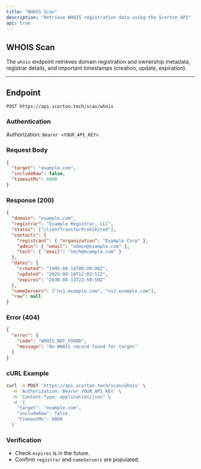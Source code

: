 ```yaml
---
title: "WHOIS Scan"
description: "Retrieve WHOIS registration data using the Scorton API"
api: true
---
```


## WHOIS Scan

The `whois` endpoint retrieves domain registration and ownership metadata, registrar details, and important timestamps (creation, update, expiration).

---

## Endpoint

`POST https://api.scorton.tech/scan/whois`

### Authentication

Authorization: `Bearer <YOUR_API_KEY>`.

### Request Body

```json
{
  "target": "example.com",
  "includeRaw": false,
  "timeoutMs": 6000
}
```

### Response (200)

```json
{
  "domain": "example.com",
  "registrar": "Example Registrar, LLC",
  "status": ["clientTransferProhibited"],
  "contacts": {
    "registrant": { "organization": "Example Corp" },
    "admin": { "email": "admin@example.com" },
    "tech": { "email": "tech@example.com" }
  },
  "dates": {
    "created": "1995-08-14T00:00:00Z",
    "updated": "2025-09-10T12:03:51Z",
    "expires": "2030-08-13T23:59:59Z"
  },
  "nameServers": ["ns1.example.com", "ns2.example.com"],
  "raw": null
}
```

### Error (404)

```json
{
  "error": {
    "code": "WHOIS_NOT_FOUND",
    "message": "No WHOIS record found for target"
  }
}
```

### cURL Example

```bash
curl -X POST 'https://api.scorton.tech/scan/whois' \
  -H 'Authorization: Bearer YOUR_API_KEY' \
  -H 'Content-Type: application/json' \
  -d '{
    "target": "example.com",
    "includeRaw": false,
    "timeoutMs": 6000
  }'
```

### Verification

- Check `expires` is in the future.
- Confirm `registrar` and `nameServers` are populated.